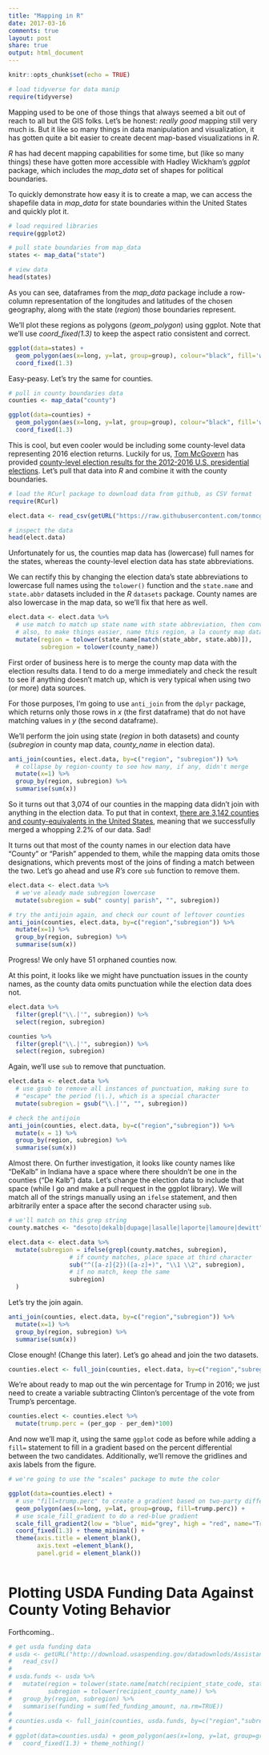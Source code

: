 ```yaml
---
title: "Mapping in R"
date: 2017-03-16
comments: true
layout: post
share: true
output: html_document
---
```


```r
knitr::opts_chunk$set(echo = TRUE)
```

```r
# load tidyverse for data manip
require(tidyverse)
```

Mapping used to be one of those things that always seemed a bit out of reach to all but the GIS folks. Let's be honest: *really good* mapping still very much is. But it like so many things in data manipulation and visualization, it has gotten quite a bit easier to create decent map-based visualizations in *R*.

*R* has had decent mapping capabilities for some time, but (like so many things) these have gotten more accessible with Hadley Wickham's *ggplot* package, which includes the *map_data* set of shapes for political boundaries.

To quickly demonstrate how easy it is to create a map, we can access the shapefile data in *map_data* for state boundaries within the United States and quickly plot it.

```r
# load required libraries
require(ggplot2)

# pull state boundaries from map_data
states <- map_data("state")

# view data
head(states)
```

As you can see, dataframes from the *map_data* package include a row-column representation of the longitudes and latitudes of the chosen geography, along with the state (*region*) those boundaries represent.

We'll plot these regions as polygons (*geom_polygon*) using ggplot. Note that we'll use *coord_fixed(1.3)* to keep the aspect ratio consistent and correct.

```r

ggplot(data=states) + 
  geom_polygon(aes(x=long, y=lat, group=group), colour="black", fill='white', size=.25) +
  coord_fixed(1.3)
```

Easy-peasy. Let's try the same for counties.

```r
# pull in county boundaries data
counties <- map_data("county")

ggplot(data=counties) + 
  geom_polygon(aes(x=long, y=lat, group=group), colour="black", fill='white', size=.25) +
  coord_fixed(1.3)
```
This is cool, but even cooler would be including some county-level data representing 2016 election returns. Luckily for us, [Tom McGovern](https://github.com/tonmcg) has provided [county-level election results for the 2012-2016 U.S. presidential elections](https://github.com/tonmcg/County_Level_Election_Results_12-16). Let's pull that data into *R* and combine it with the county boundaries.

```r
# load the RCurl package to download data from github, as CSV format
require(RCurl)

elect.data <- read_csv(getURL("https://raw.githubusercontent.com/tonmcg/County_Level_Election_Results_12-16/master/2016_US_County_Level_Presidential_Results.csv"))

# inspect the data
head(elect.data)
```
Unfortunately for us, the counties map data has (lowercase) full names for the states, whereas the county-level election data has state abbreviations.

We can rectify this by changing the election data's state abbreviations to lowercase full names using the `tolower()` function and the `state.name` and `state.abbr` datasets included in the *R* `datasets` package. County names are also lowercase in the map data, so we'll fix that here as well.

```r
elect.data <- elect.data %>%
  # use match to match up state name with state abbreviation, then convert to lower
  # also, to make things easier, name this region, a la county map data
  mutate(region = tolower(state.name[match(state_abbr, state.abb)]),
         subregion = tolower(county_name))
```

First order of business here is to merge the county map data with the election results data. I tend to do a merge immediately and check the result to see if anything doesn't match up, which is very typical when using two (or more) data sources.

For those purposes, I'm going to use `anti_join` from the `dplyr` package, which returns only those rows in *x* (the first dataframe) that do not have matching values in *y* (the second dataframe).

We'll perform the join using state (*region* in both datasets) and county (*subregion* in county map data, *county_name* in election data).

```r
anti_join(counties, elect.data, by=c("region", "subregion")) %>%
  # collapse by region-county to see how many, if any, didn't merge
  mutate(x=1) %>%
  group_by(region, subregion) %>%
  summarise(sum(x))
```

So it turns out that 3,074 of our counties in the mapping data didn't join with anything in the election data. To put that in context, [there are 3,142 counties and county-equivalents in the United States](https://en.wikipedia.org/wiki/List_of_counties_by_U.S._state), meaning that we successfully merged a whopping 2.2% of our data. Sad!

It turns out that most of the county names in our election data have "County" or "Parish" appended to them, while the mapping data omits those designations, which prevents most of the joins of finding a match between the two. Let's go ahead and use *R's* core `sub` function to remove them.

```r
elect.data <- elect.data %>%
  # we've aleady made subregion lowercase
  mutate(subregion = sub(" county| parish", "", subregion))

# try the antijoin again, and check our count of leftover counties
anti_join(counties, elect.data, by=c("region","subregion")) %>%
  mutate(x=1) %>%
  group_by(region, subregion) %>%
  summarise(sum(x))
```

Progress! We only have 51 orphaned counties now. 

At this point, it looks like we might have punctuation issues in the county names, as the county data omits punctuation while the election data does not.

```r
elect.data %>%
  filter(grepl("\\.|'", subregion)) %>%
  select(region, subregion)
```

```r
counties %>%
  filter(grepl("\\.|'", subregion)) %>%
  select(region, subregion)
```

Again, we'll use `sub` to remove that punctuation.

```r
elect.data <- elect.data %>%
  # use gsub to remove all instances of punctuation, making sure to
  # "escape" the period (\\.), which is a special character
  mutate(subregion = gsub("\\.|'", "", subregion))

# check the antijoin
anti_join(counties, elect.data, by=c("region","subregion")) %>%
  mutate(x = 1) %>%
  group_by(region, subregion) %>%
  summarise(sum(x))
```

Almost there. On further investigation, it looks like county names like "DeKalb" in Indiana have a space where there shouldn't be one in the counties ("De Kalb") data. Let's change the election data to include that space (while I go and make a pull request in the ggplot library). We will match all of the strings manually using an `ifelse` statement, and then arbitrarily enter a space after the second character using `sub`.

```r
# we'll match on this grep string
county.matches <- "desoto|dekalb|dupage|lasalle|laporte|lamoure|dewitt"

elect.data <- elect.data %>% 
  mutate(subregion = ifelse(grepl(county.matches, subregion),
                 # if county matches, place space at third character
                 sub("^([a-z]{2})([a-z]+)", "\\1 \\2", subregion),
                 # if no match, keep the same
                 subregion)
  )
```

Let's try the join again.

```r
anti_join(counties, elect.data, by=c("region","subregion")) %>%
  mutate(x=1) %>%
  group_by(region, subregion) %>%
  summarise(sum(x))
```

Close enough! (Change this later). Let's go ahead and join the two datasets.

```r
counties.elect <- full_join(counties, elect.data, by=c("region","subregion"))
```

We're about ready to map out the win percentage for Trump in 2016; we just need to create a variable subtracting Clinton's percentage of the vote from Trump's percentage.

```r
counties.elect <- counties.elect %>%
  mutate(trump.perc = (per_gop - per_dem)*100)
```

And now we'll map it, using the same `ggplot` code as before while adding a `fill=` statement to fill in a gradient based on the percent differential between the two candidates. Additionally, we'll remove the gridlines and axis labels from the figure.

```r
# we're going to use the "scales" package to mute the color

ggplot(data=counties.elect) + 
  # use "fill=trump.perc" to create a gradient based on two-party differential
  geom_polygon(aes(x=long, y=lat, group=group, fill=trump.perc)) +
  # use scale_fill_gradient to do a red-blue gradient
  scale_fill_gradient2(low = "blue", mid="grey", high = "red", name="Trump Win %") +
  coord_fixed(1.3) + theme_minimal() +
  theme(axis.title = element_blank(), 
        axis.text =element_blank(),
        panel.grid = element_blank())
        
```
# Plotting USDA Funding Data Against County Voting Behavior

Forthcoming..

```r
# get usda funding data
# usda <- getURL("http://download.usaspending.gov/datadownlods/Assistance/a3bc5309d872/Data_Feed.csv") %>%
#   read_csv()
# 
# usda.funds <- usda %>%
#   mutate(region = tolower(state.name[match(recipient_state_code, state.abb)]),
#          subregion = tolower(recipient_county_name)) %>%
#   group_by(region, subregion) %>%
#   summarise(funding = sum(fed_funding_amount, na.rm=TRUE))
# 
# counties.usda <- full_join(counties, usda.funds, by=c("region","subregion"))
# 
# ggplot(data=counties.usda) + geom_polygon(aes(x=long, y=lat, group=group, fill=funding)) +
#   coord_fixed(1.3) + theme_nothing()
```






